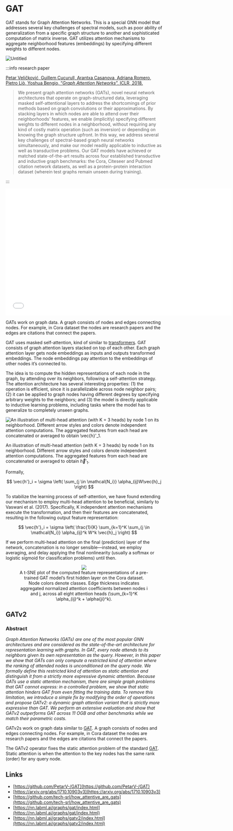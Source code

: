 # GAT

GAT stands for Graph Attention Networks. This is a special GNN model that addresses several key challenges of spectral models, such as poor ability of generalization from a specific graph structure to another and sophisticated computation of matrix inverse. GAT utilizes attention mechanisms to aggregate neighborhood features (embeddings) by specifying different weights to different nodes.

![Untitled](/img/content-models-raw-mp2-gat-untitled.png)

:::info research paper

[Petar Veličković, Guillem Cucurull, Arantxa Casanova, Adriana Romero, Pietro Liò, Yoshua Bengio, “*Graph Attention Networks*”. ICLR, 2018.](https://arxiv.org/abs/1710.10903v3)

> We present graph attention networks (GATs), novel neural network architectures that operate on graph-structured data, leveraging masked self-attentional layers to address the shortcomings of prior methods based on graph convolutions or their approximations. By stacking layers in which nodes are able to attend over their neighborhoods' features, we enable (implicitly) specifying different weights to different nodes in a neighborhood, without requiring any kind of costly matrix operation (such as inversion) or depending on knowing the graph structure upfront. In this way, we address several key challenges of spectral-based graph neural networks simultaneously, and make our model readily applicable to inductive as well as transductive problems. Our GAT models have achieved or matched state-of-the-art results across four established transductive and inductive graph benchmarks: the Cora, Citeseer and Pubmed citation network datasets, as well as a protein-protein interaction dataset (wherein test graphs remain unseen during training).
> 

:::

<iframe width="727" height="409" src="[https://www.youtube.com/embed/uFLeKkXWq2c](https://www.youtube.com/embed/uFLeKkXWq2c)" title="YouTube video player" frameborder="0" allow="accelerometer; autoplay; clipboard-write; encrypted-media; gyroscope; picture-in-picture" allowfullscreen></iframe>

GATs work on graph data. A graph consists of nodes and edges connecting nodes. For example, in Cora dataset the nodes are research papers and the edges are citations that connect the papers.

GAT uses masked self-attention, kind of similar to [transformers](https://nn.labml.ai/transformers/mha.html). GAT consists of graph attention layers stacked on top of each other. Each graph attention layer gets node embeddings as inputs and outputs transformed embeddings. The node embeddings pay attention to the embeddings of other nodes it’s connected to.

The idea is to compute the hidden representations of each node in the graph, by attending over its neighbors, following a self-attention strategy. The attention architecture has several interesting properties: (1) the operation is efficient, since it is parallelizable across node neighbor pairs; (2) it can be applied to graph nodes having different degrees by specifying arbitrary weights to the neighbors; and (3) the model is directly applicable to inductive learning problems, including tasks where the model has to generalize to completely unseen graphs.

![An illustration of multi-head attention (with K = 3 heads) by node 1 on its neighborhood. Different arrow styles and colors denote independent attention computations. The aggregated features from each head are concatenated or averaged to obtain $\vec{h}'_1$.](/img/content-models-raw-mp2-gat-untitled-1.png)

An illustration of multi-head attention (with K = 3 heads) by node 1 on its neighborhood. Different arrow styles and colors denote independent attention computations. The aggregated features from each head are concatenated or averaged to obtain $\vec{h}'_1$.

Formally,

$$
\vec{h'}_i = \sigma \left( \sum_{j \in \mathcal{N_i}} \alpha_{ij}W\vec{h}_j \right)
$$

To stabilize the learning process of self-attention, we have found extending our mechanism to employ multi-head attention to be beneficial, similarly to Vaswani et al. (2017). Specifically, K independent attention mechanisms execute the transformation, and then their features are concatenated, resulting in the following output feature representation:

$$
\vec{h'}_i = \sigma \left( \frac{1}{K} \sum_{k=1}^K \sum_{j \in \mathcal{N_i}} \alpha_{ij}^k W^k \vec{h}_j \right)
$$

If we perform multi-head attention on the final (prediction) layer of the network, concatenation is no longer sensible—instead, we employ averaging, and delay applying the final nonlinearity (usually a softmax or logistic sigmoid for classification problems) until then.

<figure><p><center><img src='https://github.com/recohut/graph-embeddings/raw/3ae14e9b7e26389dede9d33d96465a674b8acd21/docs/_images/C047239_2.png'/><figcaption>A t-SNE plot of the computed feature representations of a pre-trained GAT model’s first hidden layer on the Cora dataset. Node colors denote classes. Edge thickness indicates aggregated normalized attention coefficients between nodes i and j, across all eight attention heads (\sum_{k=1}^K \alpha_{ij}^k + \alpha{ji}^k).</figcaption></figure></center></p>

## GATv2

### Abstract

*Graph Attention Networks (GATs) are one of the most popular GNN architectures and are considered as the state-of-the-art architecture for representation learning with graphs. In GAT, every node attends to its neighbors given its own representation as the query. However, in this paper we show that GATs can only compute a restricted kind of attention where the ranking of attended nodes is unconditioned on the query node. We formally define this restricted kind of attention as static attention and distinguish it from a strictly more expressive dynamic attention. Because GATs use a static attention mechanism, there are simple graph problems that GAT cannot express: in a controlled problem, we show that static attention hinders GAT from even fitting the training data. To remove this limitation, we introduce a simple fix by modifying the order of operations and propose GATv2: a dynamic graph attention variant that is strictly more expressive than GAT. We perform an extensive evaluation and show that GATv2 outperforms GAT across 11 OGB and other benchmarks while we match their parametric costs.*

GATv2s work on graph data similar to [GAT](https://nn.labml.ai/graphs/gat/index.html). A graph consists of nodes and edges connecting nodes. For example, in Cora dataset the nodes are research papers and the edges are citations that connect the papers.

The GATv2 operator fixes the static attention problem of the standard [GAT](https://nn.labml.ai/graphs/gat/index.html). Static attention is when the attention to the key nodes has the same rank (order) for any query node.

## Links

- [https://github.com/PetarV-/GAT](https://github.com/PetarV-/GAT)
- [https://arxiv.org/abs/1710.10903v3](https://arxiv.org/abs/1710.10903v3)
- [https://github.com/tech-srl/how_attentive_are_gats](https://github.com/tech-srl/how_attentive_are_gats)
- [https://nn.labml.ai/graphs/gat/index.html](https://nn.labml.ai/graphs/gat/index.html)
- [https://nn.labml.ai/graphs/gatv2/index.html](https://nn.labml.ai/graphs/gatv2/index.html)
